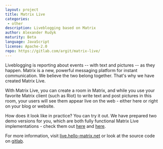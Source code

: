 ```yaml
---
layout: project
title: Matrix Live
categories: 
 - other
description: Liveblogging based on Matrix
author: Alexander Rudyk
maturity: Beta
language: JavaScript
license: Apache-2.0
repo: https://gitlab.com/argit/matrix-live/
---
```


Liveblogging is reporting about events -- with text and pictures -- as they happen. Matrix is a new, powerful messaging platform for instant communication. We believe the two belong together. That's why we have created Matrix Live.

With Matrix Live, you can create a room in Matrix, and while you use your favorite Matrix client (such as Riot) to write text and post pictures in this room, your users will see them appear live on the web - either here or right on your blog or website.

How does it look like in practice? You can try it out. We have prepared two demo versions for you, which are both fully functional Matrix Live implementations - check them out [here](https://live.hello-matrix.net/live.html#matrix.hello-matrix.net/!sBcCeweWXOjVViEiIY%3Ahello-matrix.net/Hello%2C%20Matrix!) and [here](https://live.hello-matrix.net/demo2.html).

For more information, visit [live.hello-matrix.net](https://live.hello-matrix.net/) or look at the source code on [gitlab](https://gitlab.com/argit/matrix-live).


